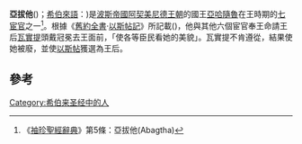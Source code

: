 '''亞拔他'''({{lang|en|'''Abagtha'''}})；[[希伯來語|希伯來語]]：'''{{rtl-lang|he|אבגתא}}''')是[[波斯帝國|波斯帝國]][[阿契美尼德王朝|阿契美尼德王朝]]的國王[[亞哈隨魯|亞哈隨魯]]在王時期的[[七宦官|七宦官]]之一<ref>《[[袖珍聖經辭典|袖珍聖經辭典]]》第5條：亞拔他(Abagtha)</ref>。根據《[[舊約全書|舊約全書]]·[[以斯帖記|以斯帖記]]》所記載({{sourcetext|source=Bible|version=King James|book=Esther|chapter=1|verse=10}})，他與其他六個宦官奉王命請王后[[瓦實提|瓦實提]]頭戴冠冕去王面前，「使各等臣民看她的美貌」。瓦實提不肯遵從，結果使她被廢，並使[[以斯帖|以斯帖]]獲選為王后。

== 參考 ==
<references />
{{People in the Bible-stub}}

[[Category:希伯来圣经中的人|Category:希伯来圣经中的人]]